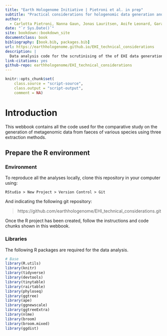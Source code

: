 ```yaml
---
title: "Earth Hologenome Initiative | Pietroni et al. in prep"
subtitle: "Practical considerations for hologenomic data generation and analysis in wild vertebrates"
author:
  - Carlotta Pietroni, Nanna Gaun, Jonas Lauritsen, Aoife Leonard, Garazi Martin, Ostaizka Aizpurua,  Antton Alberdi^[University of Copenhagen, antton.alberdi@sund.ku.dk], Raphael Eisenhofer
date: "`r Sys.Date()`"
site: bookdown::bookdown_site
documentclass: book
bibliography: [book.bib, packages.bib]
url: https://earthhologenome.github.io/EHI_technical_considerations
description: |
  Data analysis code for the scrutinising of the of EHI data generation.
link-citations: yes
github-repo: earthhologenome/EHI_technical_considerations
---
```


```r
knitr::opts_chunk$set(
    class.source = "script-source",
    class.output = "script-output",
    comment = NA)
```

# Introduction

This webbook contains all the code used for the comparative study on the generation of metagenomic data from faeces of various species using three extraction methods.

## Prepare the R environment

### Environment

To reproduce all the analyses locally, clone this repository in your computer using:

```
RStudio > New Project > Version Control > Git
```

And indicating the following git repository:

> https://github.com/earthhologenome/EHI_technical_considerations.git

Once the R project has been created, follow the instructions and code chunks shown in this webbook.

### Libraries

The following R packages are required for the data analysis.

```r
# Base
library(R.utils)
library(knitr)
library(tidyverse)
library(devtools)
library(tinytable)
library(rairtable)
library(phyloseq)
library(ggtree)
library(ape)
library(ggnewscale)
library(ggtreeExtra)
library(nlme)
library(broom)
library(broom.mixed)
library(ggdist)
```
